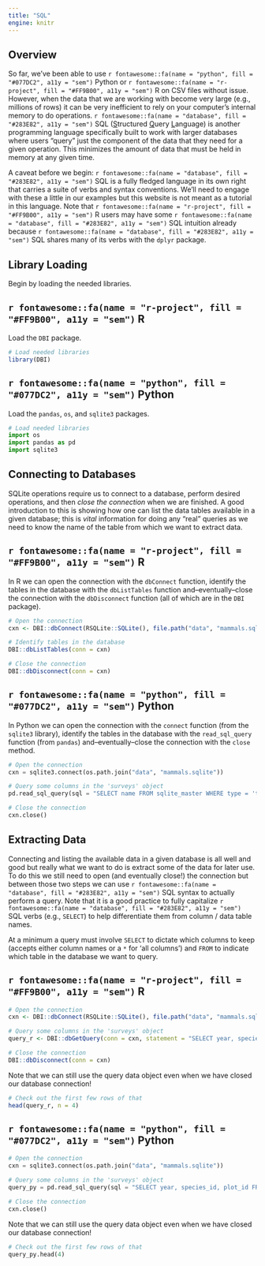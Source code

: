 ```yaml
---
title: "SQL"
engine: knitr
---
```


## Overview

So far, we've been able to use `r fontawesome::fa(name = "python", fill = "#077DC2", a11y = "sem")` [Python]{.py} or `r fontawesome::fa(name = "r-project", fill = "#FF9B00", a11y = "sem")` [R]{.r} on CSV files without issue. However, when the data that we are working with become very large (e.g., millions of rows) it can be very inefficient to rely on your computer's internal memory to do operations. `r fontawesome::fa(name = "database", fill = "#283E82", a11y = "sem")` [SQL]{.sql} (<u>S</u>tructured <u>Q</u>uery <u>L</u>anguage) is another programming language specifically built to work with larger databases where users "query" just the component of the data that they need for a given operation. This minimizes the amount of data that must be held in memory at any given time.

A caveat before we begin: `r fontawesome::fa(name = "database", fill = "#283E82", a11y = "sem")` [SQL]{.sql} is a fully fledged language in its own right that carries a suite of verbs and syntax conventions. We'll need to engage with these a little in our examples but this website is not meant as a tutorial in this language. Note that `r fontawesome::fa(name = "r-project", fill = "#FF9B00", a11y = "sem")` [R]{.r} users may have some `r fontawesome::fa(name = "database", fill = "#283E82", a11y = "sem")` [SQL]{.sql} intuition already because `r fontawesome::fa(name = "database", fill = "#283E82", a11y = "sem")` [SQL]{.sql} shares many of its verbs with the `dplyr` package.

## Library Loading

Begin by loading the needed libraries.

:::panel-tabset
## `r fontawesome::fa(name = "r-project", fill = "#FF9B00", a11y = "sem")` R

Load the `DBI` package.

```r
# Load needed libraries
library(DBI)
```

## `r fontawesome::fa(name = "python", fill = "#077DC2", a11y = "sem")` Python

Load the `pandas`, `os`, and `sqlite3` packages.

```python
# Load needed libraries
import os
import pandas as pd
import sqlite3
```
:::

## Connecting to Databases

SQLite operations require us to connect to a database, perform desired operations, and then _close the connection_ when we are finished. A good introduction to this is showing how one can list the data tables available in a given database; this is _vital_ information for doing any "real" queries as we need to know the name of the table from which we want to extract data.

:::panel-tabset
## `r fontawesome::fa(name = "r-project", fill = "#FF9B00", a11y = "sem")` R

In R we can open the connection with the `dbConnect` function, identify the tables in the database with the `dbListTables` function and--eventually--close the connection with the `dbDisconnect` function (all of which are in the `DBI` package).

```r
# Open the connection
cxn <- DBI::dbConnect(RSQLite::SQLite(), file.path("data", "mammals.sqlite"))

# Identify tables in the database
DBI::dbListTables(conn = cxn)

# Close the connection
DBI::dbDisconnect(conn = cxn)
```

## `r fontawesome::fa(name = "python", fill = "#077DC2", a11y = "sem")` Python

In Python we can open the connection with the `connect` function (from the `sqlite3` library), identify the tables in the database with the `read_sql_query` function (from `pandas`) and--eventually--close the connection with the `close` method.

```python
# Open the connection
cxn = sqlite3.connect(os.path.join("data", "mammals.sqlite"))

# Query some columns in the 'surveys' object
pd.read_sql_query(sql = "SELECT name FROM sqlite_master WHERE type = 'table'", con = cxn)

# Close the connection
cxn.close()
```
:::

## Extracting Data

Connecting and listing the available data in a given database is all well and good but really what we want to do is extract some of the data for later use. To do this we still need to open (and eventually close!) the connection but between those two steps we can use `r fontawesome::fa(name = "database", fill = "#283E82", a11y = "sem")` [SQL]{.sql} syntax to actually perform a query. Note that it is a good practice to fully capitalize `r fontawesome::fa(name = "database", fill = "#283E82", a11y = "sem")` [SQL]{.sql} verbs (e.g., `SELECT`) to help differentiate them from column / data table names.

At a minimum a query must involve `SELECT` to dictate which columns to keep (accepts either column names or a `*` for 'all columns') and `FROM` to indicate which table in the database we want to query.

:::panel-tabset
## `r fontawesome::fa(name = "r-project", fill = "#FF9B00", a11y = "sem")` R

```r
# Open the connection
cxn <- DBI::dbConnect(RSQLite::SQLite(), file.path("data", "mammals.sqlite"))

# Query some columns in the 'surveys' object
query_r <- DBI::dbGetQuery(conn = cxn, statement = "SELECT year, species_id, plot_id FROM surveys")

# Close the connection
DBI::dbDisconnect(conn = cxn)
```

Note that we can still use the query data object even when we have closed our database connection!

```r
# Check out the first few rows of that
head(query_r, n = 4)
```

## `r fontawesome::fa(name = "python", fill = "#077DC2", a11y = "sem")` Python

```python
# Open the connection
cxn = sqlite3.connect(os.path.join("data", "mammals.sqlite"))

# Query some columns in the 'surveys' object
query_py = pd.read_sql_query(sql = "SELECT year, species_id, plot_id FROM surveys", con = cxn)

# Close the connection
cxn.close()
```

Note that we can still use the query data object even when we have closed our database connection!

```python
# Check out the first few rows of that
query_py.head(4)
```
:::

